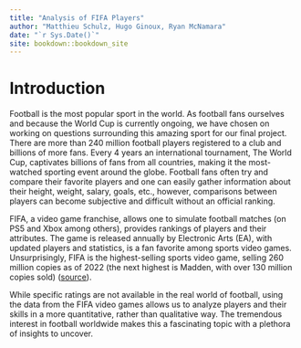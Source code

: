 ```yaml
--- 
title: "Analysis of FIFA Players"
author: "Matthieu Schulz, Hugo Ginoux, Ryan McNamara"
date: "`r Sys.Date()`"
site: bookdown::bookdown_site
---
```


# Introduction

Football is the most popular sport in the world. As football fans ourselves and because the World Cup is currently ongoing, we have chosen on working on questions surrounding this amazing sport for our final project. There are more than 240 million football players registered to a club and billions of more fans. Every 4 years an international tournament, The World Cup, captivates billions of fans from all countries, making it the most-watched sporting event around the globe. Football fans often try and compare their favorite players and one can easily gather information about their height, weight, salary, goals, etc., however, comparisons between players can become subjective and difficult without an official ranking.

FIFA, a video game franchise, allows one to simulate football matches (on PS5 and Xbox among others), provides rankings of players and their attributes. The game is released annually by Electronic Arts (EA), with updated players and statistics, is a fan favorite among sports video games. Unsurprisingly, FIFA is the highest-selling sports video game, selling 260 million copies as of 2022 (the next highest is Madden, with over 130 million copies sold) ([source](<https://www.rookieroad.com/sports/top-10-sports-video-games/>)). 

While specific ratings are not available in the real world of football, using the data from the FIFA video games allows us to analyze players and their skills in a more quantitative, rather than qualitative way. The tremendous interest in football worldwide makes this a fascinating topic with a plethora of insights to uncover. 




